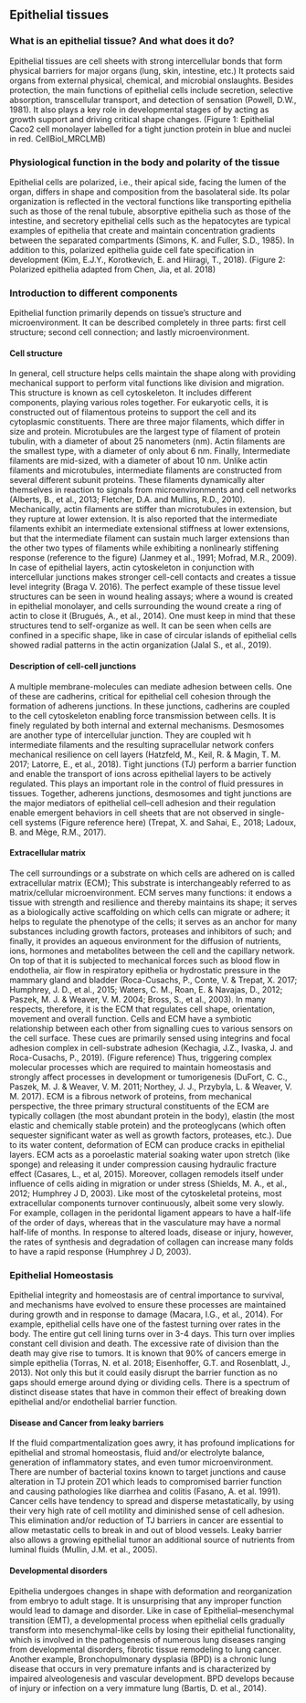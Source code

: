 ## Epithelial tissues

### What is an epithelial tissue? And what does it do?

Epithelial tissues are cell sheets with strong intercellular bonds that form physical barriers for major organs (lung, skin, intestine, etc.) It protects said organs from external physical, chemical, and microbial onslaughts. Besides protection, the main functions of epithelial cells include secretion, selective absorption, transcellular transport, and detection of sensation (Powell, D.W., 1981). It also plays a key role in developmental stages of by acting as growth support and driving critical shape changes. (Figure 1: Epithelial Caco2 cell monolayer labelled for a tight junction protein in blue and nuclei in red. CellBiol_MRCLMB)

### Physiological function in the body and polarity of the tissue

Epithelial cells are polarized, i.e., their apical side, facing the lumen of the organ, differs in shape and composition from the basolateral side. Its polar organization is reflected in the vectoral functions like transporting epithelia such as those of the renal tubule, absorptive epithelia such as those of the intestine, and secretory epithelial cells such as the hepatocytes are typical examples of epithelia that create and maintain concentration gradients between the separated compartments (Simons, K. and Fuller, S.D., 1985). In addition to this, polarized epithelia guide cell fate specification in development (Kim, E.J.Y., Korotkevich, E. and Hiiragi, T., 2018). (Figure 2: Polarized epithelia adapted from Chen, Jia, et al. 2018)

### Introduction to different components

Epithelial function primarily depends on tissue’s structure and microenvironment. It can be described completely in three parts: first cell structure; second cell connection; and lastly microenvironment.

#### Cell structure

In general, cell structure helps cells maintain the shape along with providing mechanical support to perform vital functions like division and migration. This structure is known as cell cytoskeleton. It includes different components, playing various roles together. For eukaryotic cells, it is constructed out of filamentous proteins to support the cell and its cytoplasmic constituents. There are three major filaments, which differ in size and protein. Microtubules are the largest type of filament of protein tubulin, with a diameter of about 25 nanometers (nm). Actin filaments are the smallest type, with a diameter of only about 6 nm. Finally, Intermediate filaments are mid-sized, with a diameter of about 10 nm. Unlike actin filaments and microtubules, intermediate filaments are constructed from several different subunit proteins. These filaments dynamically alter themselves in reaction to signals from microenvironments and cell networks (Alberts, B., et al., 2013; Fletcher, D.A. and Mullins, R.D., 2010). Mechanically, actin filaments are stiffer than microtubules in extension, but they rupture at lower extension. It is also reported that the intermediate filaments exhibit an intermediate extensional stiffness at lower extensions, but that the intermediate filament can sustain much larger extensions than the other two types of filaments while exhibiting a nonlinearly stiffening response (reference to the figure) (Janmey et al., 1991; Mofrad, M.R., 2009).
In case of epithelial layers, actin cytoskeleton in conjunction with intercellular junctions makes stronger cell-cell contacts and creates a tissue level integrity (Braga V. 2016). The perfect example of these tissue level structures can be seen in wound healing assays; where a wound is created in epithelial monolayer, and cells surrounding the wound create a ring of actin to close it (Brugués, A., et al., 2014). One must keep in mind that these structures tend to self-organize as well. It can be seen when cells are confined in a specific shape, like in case of circular islands of epithelial cells showed radial patterns in the actin organization (Jalal S., et al., 2019).

#### Description of cell-cell junctions

A multiple membrane-molecules can mediate adhesion between cells. One of these are cadherins, critical for epithelial cell cohesion through the formation of adherens junctions. In these junctions, cadherins are coupled to the cell cytoskeleton enabling force transmission between cells. It is finely regulated by both internal and external mechanisms. Desmosomes are another type of intercellular junction. They are coupled wit h intermediate filaments and the resulting supracellular network confers mechanical resilience on cell layers (Hatzfeld, M., Keil, R. & Magin, T. M. 2017; Latorre, E., et al., 2018). Tight junctions (TJ) perform a barrier function and enable the transport of ions across epithelial layers to be actively regulated. This plays an important role in the control of fluid pressures in tissues. Together, adherens junctions, desmosomes and tight junctions are the major mediators of epithelial cell–cell adhesion and their regulation enable emergent behaviors in cell sheets that are not observed in single-cell systems (Figure reference here) (Trepat, X. and Sahai, E., 2018; Ladoux, B. and Mège, R.M., 2017).

#### Extracellular matrix

The cell surroundings or a substrate on which cells are adhered on is called extracellular matrix (ECM); This substrate is interchangeably referred to as matrix/cellular microenvironment. ECM serves many functions: it endows a tissue with strength and resilience and thereby maintains its shape; it serves as a biologically active scaffolding on which cells can migrate or adhere; it helps to regulate the phenotype of the cells; it serves as an anchor for many substances including growth factors, proteases and inhibitors of such; and finally, it provides an aqueous environment for the diffusion of nutrients, ions, hormones and metabolites between the cell and the capillary network. On top of that it is subjected to mechanical forces such as blood flow in endothelia, air flow in respiratory epithelia or hydrostatic pressure in the mammary gland and bladder (Roca-Cusachs, P., Conte, V. & Trepat, X. 2017; Humphrey, J. D., et al., 2015; Waters, C. M., Roan, E. & Navajas, D., 2012; Paszek, M. J. & Weaver, V. M. 2004; Bross, S., et al., 2003). In many respects, therefore, it is the ECM that regulates cell shape, orientation, movement and overall function.
Cells and ECM have a symbiotic relationship between each other from signalling cues to various sensors on the cell surface. These cues are primarily sensed using integrins and focal adhesion complex in cell-substrate adhesion (Kechagia, J.Z., Ivaska, J. and Roca-Cusachs, P., 2019).  (Figure reference) Thus, triggering complex molecular processes which are required to maintain homeostasis and strongly affect processes in development or tumorigenesis (DuFort, C. C., Paszek, M. J. & Weaver, V. M. 2011; Northey, J. J., Przybyla, L. & Weaver, V. M. 2017).
ECM is a fibrous network of proteins, from mechanical perspective, the three primary structural constituents of the ECM are typically collagen (the most abundant protein in the body), elastin (the most elastic and chemically stable protein) and the proteoglycans (which often sequester significant water as well as growth factors, proteases, etc.). Due to its water content, deformation of ECM can produce cracks in epithelial layers. ECM acts as a poroelastic material soaking water upon stretch (like sponge) and releasing it under compression causing hydraulic fracture effect (Casares, L., et al, 2015). Moreover, collagen remodels itself under influence of cells aiding in migration or under stress (Shields, M. A., et al., 2012; Humphrey J D, 2003).
Like most of the cytoskeletal proteins, most extracellular components turnover continuously, albeit some very slowly. For example, collagen in the peridontal ligament appears to have a half-life of the order of days, whereas that in the vasculature may have a normal half-life of months. In response to altered loads, disease or injury, however, the rates of synthesis and degradation of collagen can increase many folds to have a rapid response (Humphrey J D, 2003).

### Epithelial Homeostasis

Epithelial integrity and homeostasis are of central importance to survival, and mechanisms have evolved to ensure these processes are maintained during growth and in response to damage (Macara, I.G., et al., 2014). For example, epithelial cells have one of the fastest turning over rates in the body. The entire gut cell lining turns over in 3-4 days. This turn over implies constant cell division and death. The excessive rate of division than the death may give rise to tumors. It is known that 90% of cancers emerge in simple epithelia (Torras, N. et al. 2018; Eisenhoffer, G.T. and Rosenblatt, J., 2013). Not only this but it could easily disrupt the barrier function as no gaps should emerge around dying or dividing cells. There is a spectrum of distinct disease states that have in common their effect of breaking down epithelial and/or endothelial barrier function.

#### Disease and Cancer from leaky barriers

If the fluid compartmentalization goes awry, it has profound implications for epithelial and stromal homeostasis, fluid and/or electrolyte balance, generation of inflammatory states, and even tumor microenvironment. There are number of bacterial toxins known to target junctions and cause alteration in TJ protein ZO1 which leads to compromised barrier function and causing pathologies like diarrhea and colitis (Fasano, A. et al. 1991). Cancer cells have tendency to spread and disperse metastatically, by using their very high rate of cell motility and diminished sense of cell adhesion. This elimination and/or reduction of TJ barriers in cancer are essential to allow metastatic cells to break in and out of blood vessels. Leaky barrier also allows a growing epithelial tumor an additional source of nutrients from luminal fluids (Mullin, J.M. et al., 2005).

#### Developmental disorders

Epithelia undergoes changes in shape with deformation and reorganization from embryo to adult stage. It is unsurprising that any improper function would lead to damage and disorder. Like in case of Epithelial–mesenchymal transition (EMT), a developmental process when epithelial cells gradually transform into mesenchymal-like cells by losing their epithelial functionality, which is involved in the pathogenesis of numerous lung diseases ranging from developmental disorders, fibrotic tissue remodeling to lung cancer. Another example, Bronchopulmonary dysplasia (BPD) is a chronic lung disease that occurs in very premature infants and is characterized by impaired alveologenesis and vascular development. BPD develops because of injury or infection on a very immature lung (Bartis, D. et al., 2014).

